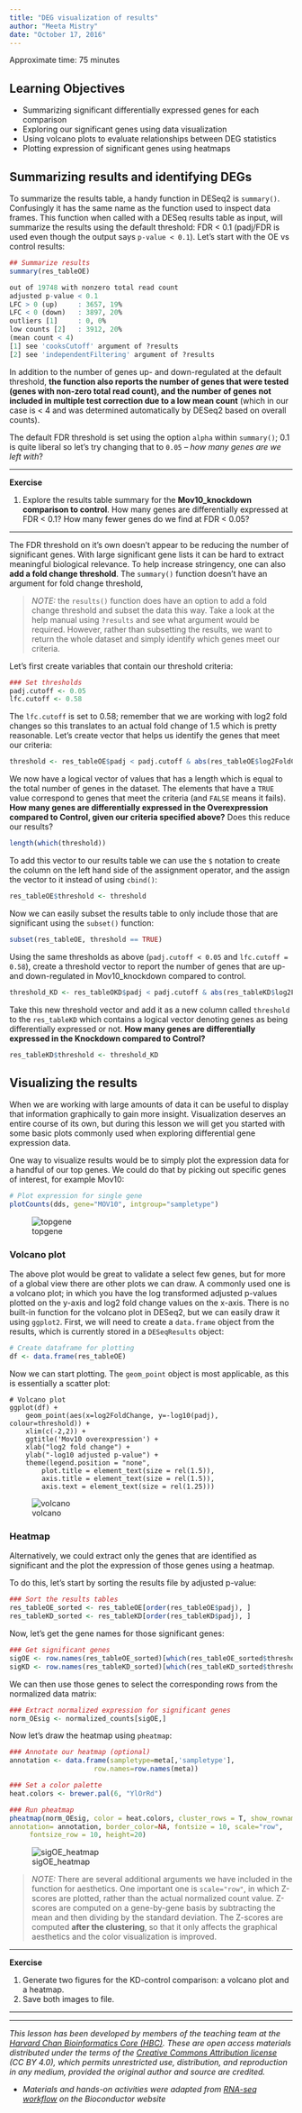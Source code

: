 ```yaml
---
title: "DEG visualization of results"
author: "Meeta Mistry"
date: "October 17, 2016"
---
```


Approximate time: 75 minutes

## Learning Objectives 

* Summarizing significant differentially expressed genes for each comparison
* Exploring our significant genes using data visualization
* Using volcano plots to evaluate relationships between DEG statistics
* Plotting expression of significant genes using heatmaps

## Summarizing results and identifying DEGs

To summarize the results table, a handy function in DESeq2 is `summary()`. Confusingly it has the same name as the function used to inspect data frames. This function when called with a DESeq results table as input, will summarize the results using the default threshold: FDR < 0.1 (padj/FDR is used even though the output says `p-value < 0.1`). Let's start with the OE vs control results:

```r
## Summarize results
summary(res_tableOE)
```

```r  
out of 19748 with nonzero total read count
adjusted p-value < 0.1
LFC > 0 (up)     : 3657, 19% 
LFC < 0 (down)   : 3897, 20% 
outliers [1]     : 0, 0% 
low counts [2]   : 3912, 20% 
(mean count < 4)
[1] see 'cooksCutoff' argument of ?results
[2] see 'independentFiltering' argument of ?results
```

In addition to the number of genes up- and down-regulated at the default threshold, **the function also reports the number of genes that were tested (genes with non-zero total read count), and the number of genes not included in multiple test correction due to a low mean count** (which in our case is < 4 and was determined automatically by DESeq2 based on overall counts).

The default FDR threshold is set using the option `alpha` within `summary()`; 0.1 is quite liberal so let's try changing that to `0.05` -- *how many genes are we left with*?

***

**Exercise**

1. Explore the results table summary for the **Mov10_knockdown comparison to control**. How many genes are differentially expressed at FDR < 0.1? How many fewer genes do we find at FDR < 0.05?

***

The FDR threshold on it's own doesn't appear to be reducing the number of significant genes. With large significant gene lists it can be hard to extract meaningful biological relevance. To help increase stringency, one can also **add a fold change threshold**. The `summary()` function doesn't have an argument for fold change threshold,

> *NOTE:* the `results()` function does have an option to add a fold change threshold and subset the data this way. Take a look at the help manual using `?results` and see what argument would be required. However, rather than subsetting the results, we want to return the whole dataset and simply identify which genes meet our criteria. 

Let's first create variables that contain our threshold criteria:

```r
### Set thresholds
padj.cutoff <- 0.05
lfc.cutoff <- 0.58
```

The `lfc.cutoff` is set to 0.58; remember that we are working with log2 fold changes so this translates to an actual fold change of 1.5 which is pretty reasonable. Let's create vector that helps us identify the genes that meet our criteria:

```r
threshold <- res_tableOE$padj < padj.cutoff & abs(res_tableOE$log2FoldChange) > lfc.cutoff
```

We now have a logical vector of values that has a length which is equal to the total number of genes in the dataset. The elements that have a `TRUE` value correspond to genes that meet the criteria (and `FALSE` means it fails). **How many genes are differentially expressed in the Overexpression compared to Control, given our criteria specified above?** Does this reduce our results? 

```r
length(which(threshold))
```
	
To add this vector to our results table we can use the `$` notation to create the column on the left hand side of the assignment operator, and the assign the vector to it instead of using `cbind()`:

```r
res_tableOE$threshold <- threshold                
```

Now we can easily subset the results table to only include those that are significant using the `subset()` function:

```r
subset(res_tableOE, threshold == TRUE)
```

Using the same thresholds as above (`padj.cutoff < 0.05` and `lfc.cutoff = 0.58`), create a threshold vector to report the number of genes that are up- and down-regulated in Mov10_knockdown compared to control.

```r
threshold_KD <- res_tableOKD$padj < padj.cutoff & abs(res_tableKD$log2FoldChange) > lfc.cutoff
```

Take this new threshold vector and add it as a new column called `threshold` to the `res_tableKD` which contains a logical vector denoting genes as being differentially expressed or not. **How many genes are differentially expressed in the Knockdown compared to Control?**

```r
res_tableKD$threshold <- threshold_KD
``` 

## Visualizing the results

When we are working with large amounts of data it can be useful to display that information graphically to gain more insight. Visualization deserves an entire course of its own, but during this lesson we will get you started with some basic plots commonly used when exploring differential gene expression data.

One way to visualize results would be to simply plot the expression data for a handful of our top genes. We could do that by picking out specific genes of interest, for example Mov10:

```r
# Plot expression for single gene
plotCounts(dds, gene="MOV10", intgroup="sampletype")
```
	
![topgene](../img/topgen_plot.png)

### Volcano plot

The above plot would be great to validate a select few genes, but for more of a global view there are other plots we can draw. A commonly used one is a volcano plot; in which you have the log transformed adjusted p-values plotted on the y-axis and log2 fold change values on the x-axis. There is no built-in function for the volcano plot in DESeq2, but we can easily draw it using `ggplot2`. First, we will need to create a `data.frame` object from the results, which is currently stored in a `DESeqResults`  object:

```r
# Create dataframe for plotting
df <- data.frame(res_tableOE)
```

Now we can start plotting. The `geom_point` object is most applicable, as this is essentially a scatter plot:

```
# Volcano plot
ggplot(df) +
	geom_point(aes(x=log2FoldChange, y=-log10(padj), colour=threshold)) +
	xlim(c(-2,2)) +
	ggtitle('Mov10 overexpression') +
	xlab("log2 fold change") + 
	ylab("-log10 adjusted p-value") +
	theme(legend.position = "none",
    	plot.title = element_text(size = rel(1.5)),
    	axis.title = element_text(size = rel(1.5)),
    	axis.text = element_text(size = rel(1.25)))  
```

![volcano](../img/volcanoplot-1.png)


### Heatmap

Alternatively, we could extract only the genes that are identified as significant and the plot the expression of those genes using a heatmap.


To do this, let's start by sorting the results file by adjusted p-value:
	
```r
### Sort the results tables
res_tableOE_sorted <- res_tableOE[order(res_tableOE$padj), ]
res_tableKD_sorted <- res_tableKD[order(res_tableKD$padj), ]
```	
Now, let's get the gene names for those significant genes:

```r
### Get significant genes
sigOE <- row.names(res_tableOE_sorted)[which(res_tableOE_sorted$threshold)]
sigKD <- row.names(res_tableKD_sorted)[which(res_tableKD_sorted$threshold)]
```
	
We can then use those genes to select the corresponding rows from the normalized data matrix:

```r
### Extract normalized expression for significant genes
norm_OEsig <- normalized_counts[sigOE,]
```

Now let's draw the heatmap using `pheatmap`:

```r
### Annotate our heatmap (optional)
annotation <- data.frame(sampletype=meta[,'sampletype'], 
                     row.names=row.names(meta))

### Set a color palette
heat.colors <- brewer.pal(6, "YlOrRd")

### Run pheatmap
pheatmap(norm_OEsig, color = heat.colors, cluster_rows = T, show_rownames=F,
annotation= annotation, border_color=NA, fontsize = 10, scale="row",
     fontsize_row = 10, height=20)
```
         
![sigOE_heatmap](../img/sigOE_heatmap.png)       

> *NOTE:* There are several additional arguments we have included in the function for aesthetics. One important one is `scale="row"`, in which Z-scores are plotted, rather than the actual normalized count value. Z-scores are computed on a gene-by-gene basis by subtracting the mean and then dividing by the standard deviation. The Z-scores are computed **after the clustering**, so that it only affects the graphical aesthetics and the color visualization is improved.

***

**Exercise**

1. Generate two figures for the KD-control comparison: a volcano plot and a heatmap. 
2. Save both images to file.

***

---
*This lesson has been developed by members of the teaching team at the [Harvard Chan Bioinformatics Core (HBC)](http://bioinformatics.sph.harvard.edu/). These are open access materials distributed under the terms of the [Creative Commons Attribution license](https://creativecommons.org/licenses/by/4.0/) (CC BY 4.0), which permits unrestricted use, distribution, and reproduction in any medium, provided the original author and source are credited.*

* *Materials and hands-on activities were adapted from [RNA-seq workflow](http://www.bioconductor.org/help/workflows/rnaseqGene/#de) on the Bioconductor website*
